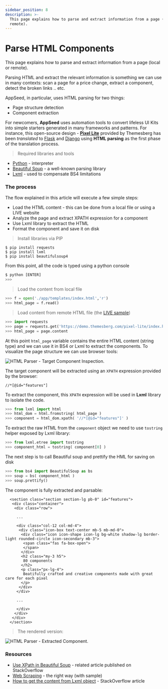 ```yaml
---
sidebar_position: 8
description: >-
  This page explains how to parse and extract information from a page (local or
  remote).
---
```


# Parse HTML Components

<SubHeading>This page explains how to parse and extract information from a page (local or remote).</SubHeading>

Parsing HTML and extract the relevant information is something we can use in many contexts: scan a page for a price change, extract a component, detect the broken links .. etc.&#x20;

AppSeed, in particular, uses HTML parsing for two things:

- Page structure detection
- Component extraction&#x20;

For newcomers, **AppSeed** uses automation tools to convert lifeless UI Kits into simple starters generated in many frameworks and patterns. For instance, this open-source design - [**Pixel Lite**](../bootstrap-template/pixel-lite-template.md) provided by Themesberg has been _translated_ to [Flask](../../products/flask-apps/pixel-lite.md) and [Django](../../products/django-apps/pixel-lite.md) using **HTML parsing** as the first phase of the translation process.&#x20;

> Required libraries and tools

- [Python](https://www.python.org/) - interpreter&#x20;
- [Beautiful Soup](https://www.crummy.com/software/BeautifulSoup/bs4/doc/) - a well-known parsing library&#x20;
- [Lxml](https://lxml.de/) - used to compensate BS4 limitations&#x20;

### The process

The flow explained in this article will execute a few simple steps:

- Load the HTML content - this can be done from a local file or using a LIVE website
- Analyze the page and extract XPATH expression for a component
- Use Lxml library to extract the HTML
- Format the component and save it on disk

> Install libraries via PIP

```
$ pip install requests
$ pip install lxml
$ pip install beautifulsoup4
```

From this point, all the code is typed using a python console

```python
$ python [ENTER]
>>>
```

> Load the content from local file

```python
>>> f = open('./app/templates/index.html','r')
>>> html_page = f.read()
```

> Load content from remote HTML file (the [LIVE sample](https://demo.themesberg.com/pixel-lite/index.html))

```python
>>> import requests
>>> page = requests.get('https://demo.themesberg.com/pixel-lite/index.html')
>>> html_page = page.content
```

At this point `html_page` variable contains the entire HTML content (string type) and we can use it in BS4 or Lxml to extract the components. To visualize the page structure we can use browser tools:&#x20;

![HTML Parser - Target Component Inspection.](../../../static/assets/html-parser-target-component-inspect.jpg)

The target component will be extracted using an `XPATH` expression provided by the browser:

```markup
//*[@id="features"]
```

To extract the component, this `XPATH` expression will be used in **Lxml** library to isolate the code.&#x20;

```python
>>> from lxml import html
>>> html_dom = html.fromstring( html_page )
>>> component = html_dom.xpath( '//*[@id="features"]' )

```

To extract the raw HTML from the `component` object we need to use `tostring` helper exposed by Lxml library:

```python
>>> from lxml.etree import tostring
>>> component_html = tostring( component[0] )
```

The next step is to call Beautiful soup and prettify the HML for saving on disk

```python
>>> from bs4 import BeautifulSoup as bs
>>> soup = bs( component_html )
>>> soup.prettify()
```

The component is fully extracted and parsable:

```markup
  <section class="section section-lg pb-0" id="features">
   <div class="container">
    <div class="row">

     ...

     <div class="col-12 col-md-4">
      <div class="icon-box text-center mb-5 mb-md-0">
       <div class="icon icon-shape icon-lg bg-white shadow-lg border-light rounded-circle icon-secondary mb-3">
        <span class="fas fa-box-open">
        </span>
       </div>
       <h2 class="my-3 h5">
        80 components
       </h2>
       <p class="px-lg-4">
        Beatifully crafted and creative components made with great care for each pixel
       </p>
      </div>
     </div>

     ...

     </div>
    </div>
   </div>
  </section>
```

> The rendered version:

![HTML Parser - Extracted Component.](../../../static/assets/html-parser-target-component.jpg)

### Resources

- [Use XPath in Beautiful Soup](https://stackoverflow.com/questions/11465555/can-we-use-xpath-with-beautifulsoup) - related article published on StackOverflow
- [Web Scraping](https://docs.python-guide.org/scenarios/scrape/) - the right way (with sample)
- [How to get the content from Lxml object](https://stackoverflow.com/questions/5395948/incredibly-basic-lxml-questions-getting-html-string-content-of-lxml-etree-elem) - StackOverflow article
